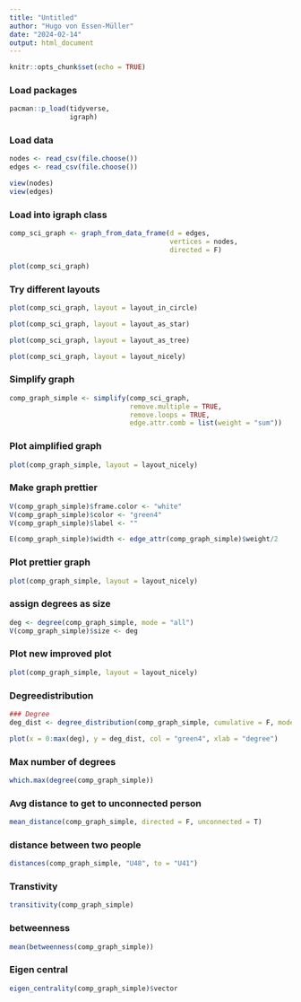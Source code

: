 ```yaml
---
title: "Untitled"
author: "Hugo von Essen-Müller"
date: "2024-02-14"
output: html_document
---
```


```r
knitr::opts_chunk$set(echo = TRUE)

```


### Load packages
```r
pacman::p_load(tidyverse, 
               igraph)
```

### Load data
```r
nodes <- read_csv(file.choose())
edges <- read_csv(file.choose())
```

```r
view(nodes)
view(edges)
```

### Load into igraph class
```r
comp_sci_graph <- graph_from_data_frame(d = edges, 
                                        vertices = nodes, 
                                        directed = F)
```

```r
plot(comp_sci_graph)
```
### Try different layouts
```r
plot(comp_sci_graph, layout = layout_in_circle)
```
```r
plot(comp_sci_graph, layout = layout_as_star)
```
```r
plot(comp_sci_graph, layout = layout_as_tree)
```

```r
plot(comp_sci_graph, layout = layout_nicely)
```
### Simplify graph
```r
comp_graph_simple <- simplify(comp_sci_graph,
                              remove.multiple = TRUE,
                              remove.loops = TRUE,
                              edge.attr.comb = list(weight = "sum"))
```

### Plot aimplified graph
```r
plot(comp_graph_simple, layout = layout_nicely)
```
### Make graph prettier
```r
V(comp_graph_simple)$frame.color <- "white"
V(comp_graph_simple)$color <- "green4"
V(comp_graph_simple)$label <- ""

E(comp_graph_simple)$width <- edge_attr(comp_graph_simple)$weight/2
```

### Plot prettier graph
```r
plot(comp_graph_simple, layout = layout_nicely)
```
### assign degrees as size
```r
deg <- degree(comp_graph_simple, mode = "all")
V(comp_graph_simple)$size <- deg
```

### Plot new improved plot
```r
plot(comp_graph_simple, layout = layout_nicely)
```
### Degreedistribution
```r
### Degree
deg_dist <- degree_distribution(comp_graph_simple, cumulative = F, mode = "all")

plot(x = 0:max(deg), y = deg_dist, col = "green4", xlab = "degree")
```
### Max number of degrees
```r
which.max(degree(comp_graph_simple))

```
### Avg distance to get to unconnected person
```r
mean_distance(comp_graph_simple, directed = F, unconnected = T)
```
### distance between two people
```r
distances(comp_graph_simple, "U48", to = "U41")
```
### Transtivity
```r
transitivity(comp_graph_simple)
```
### betweenness
```r
mean(betweenness(comp_graph_simple))
```
### Eigen central
```r
eigen_centrality(comp_graph_simple)$vector
```


